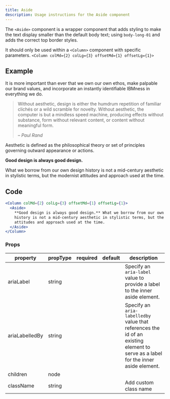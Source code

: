 ```yaml
---
title: Aside
description: Usage instructions for the Aside component
---
```


<PageDescription>

The `<Aside>` component is a wrapper component that adds styling to make the text display smaller than the default body text; using `body-long-01` and adds the correct top border styles.

It should only be used within a `<Column>` component with specific parameters. `<Column colMd={2} colLg={3} offsetMd={1} offsetLg={1}>`

</PageDescription>

## Example

<Row>
<Column colMd={5} colLg={8}>

It is more important than ever that we own our own ethos, make palpable our brand values, and incorporate an instantly identifiable IBMness in everything we do.

> Without aesthetic, design is either the humdrum repetition of familiar clichés or a wild scramble for novelty. Without aesthetic, the computer is but a mindless speed machine, producing effects without substance, form without relevant content, or content without meaningful form.
>
> <cite>– Paul Rand</cite>

Aesthetic is defined as the philosophical theory or set of principles governing outward appearance or actions.

</Column>
<Column colMd={2} colLg={3} offsetMd={1} offsetLg={1}>
<Aside>

**Good design is always good design.**

What we borrow from our own design history is not a mid-century aesthetic in stylistic terms, but the modernist attitudes and approach used at the time.

</Aside>

</Column>
</Row>

## Code

```jsx path=components/Aside/Aside.js src=https://github.com/carbon-design-system/gatsby-theme-carbon/tree/master/packages/gatsby-theme-carbon/src/components/Aside
<Column colMd={2} colLg={3} offsetMd={1} offsetLg={1}>
  <Aside>
    **Good design is always good design.** What we borrow from our own design
    history is not a mid-century aesthetic in stylistic terms, but the modernist
    attitudes and approach used at the time.
  </Aside>
</Column>
```

### Props

| property       | propType | required | default | description                                                                                                                       |
| -------------- | -------- | -------- | ------- | --------------------------------------------------------------------------------------------------------------------------------- |
| ariaLabel      | string   |          |         | Specify an `aria-label` value to provide a label to the inner aside element.                                                      |
| ariaLabelledBy | string   |          |         | Specify an `aria-labelledby` value that references the id of an existing element to serve as a label for the inner aside element. |
| children       | node     |          |         |                                                                                                                                   |
| className      | string   |          |         | Add custom class name                                                                                                             |
